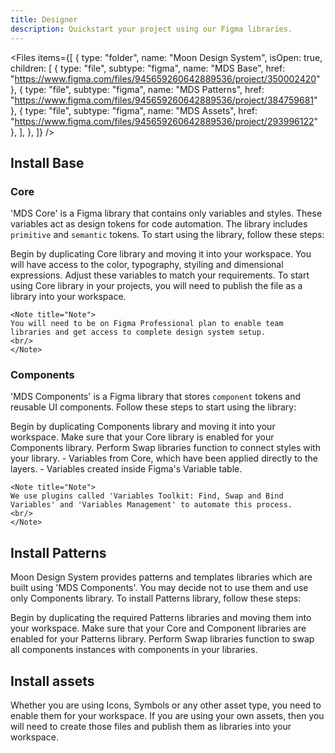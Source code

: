 ```yaml
---
title: Designer
description: Quickstart your project using our Figma libraries.
---
```


<Files
  items={[
    {
      type: "folder",
      name: "Moon Design System",
      isOpen: true,
      children: [
        {
          type: "file", subtype: "figma", name: "MDS Base", href: "https://www.figma.com/files/945659260642889536/project/350002420"
        },
        {
          type: "file", subtype: "figma", name: "MDS Patterns", href: "https://www.figma.com/files/945659260642889536/project/384759681"
        },
        {
          type: "file", subtype: "figma", name: "MDS Assets", href: "https://www.figma.com/files/945659260642889536/project/293996122"
        },
      ],
    },
  ]}
/>

## Install Base

### Core

'MDS Core' is a Figma library that contains only variables and styles. These variables act as design tokens for code automation. The library includes `primitive` and `semantic` tokens. To start using the library, follow these steps:

<Stepper>
  <StepperItem title="Fork the `MDS Core` into your workspace">
    Begin by duplicating Core library and moving it into your workspace.
  </StepperItem>

  <StepperItem title="Access the Variables table in the new file">
    You will have access to the color, typography, styiling and dimensional expressions. Adjust these variables to match your requirements.
  </StepperItem>

  <StepperItem title="Publish the file as a library for your workspace">
      To start using Core library in your projects, you will need to publish the file as a library into your workspace.

    <Note title="Note">
    You will need to be on Figma Professional plan to enable team libraries and get access to complete design system setup.
    <br/>
    </Note>

  </StepperItem>
</Stepper>

### Components

'MDS Components' is a Figma library that stores `component` tokens and reusable UI components. Follow these steps to start using the library:

<Stepper>
  <StepperItem title="Create a fork of the `MDS Components` library into your workspace">
    Begin by duplicating Components library and moving it into your workspace.
  </StepperItem>

  <StepperItem title="Add you Core library to Components file">
      Make sure that your Core library is enabled for your Components library.
  </StepperItem>

  <StepperItem title="Connect styles with your Core library">
      Perform Swap libraries function to connect styles with your library.
  </StepperItem>

  <StepperItem title="Remap all variables with your Core library">
    - Variables from Core, which have been applied directly to the layers.
    - Variables created inside Figma's Variable table.

    <Note title="Note">
    We use plugins called 'Variables Toolkit: Find, Swap and Bind Variables' and 'Variables Management' to automate this process.
    <br/>
    </Note>

  </StepperItem>
</Stepper>

## Install Patterns

Moon Design System provides patterns and templates libraries which are built using 'MDS Components'. You may decide not to use them and use only Components library. To install Patterns library, follow these steps:

<Stepper>
  <StepperItem title="Create a fork of the `MDS Patterns` libraries into your workspace">
    Begin by duplicating the required Patterns libraries and moving them into your workspace.
  </StepperItem>

  <StepperItem title="Add you Core and Components libraries">
      Make sure that your Core and Component libraries are enabled for your Patterns library.
  </StepperItem>

  <StepperItem title="Swap all component instances in Patterns library with your components">
      Perform Swap libraries function to swap all components instances with components in your libraries.
  </StepperItem>

</Stepper>

## Install assets

Whether you are using Icons, Symbols or any other asset type, you need to enable them for your workspace.
If you are using your own assets, then you will need to create those files and publish them as libraries into your workspace.
